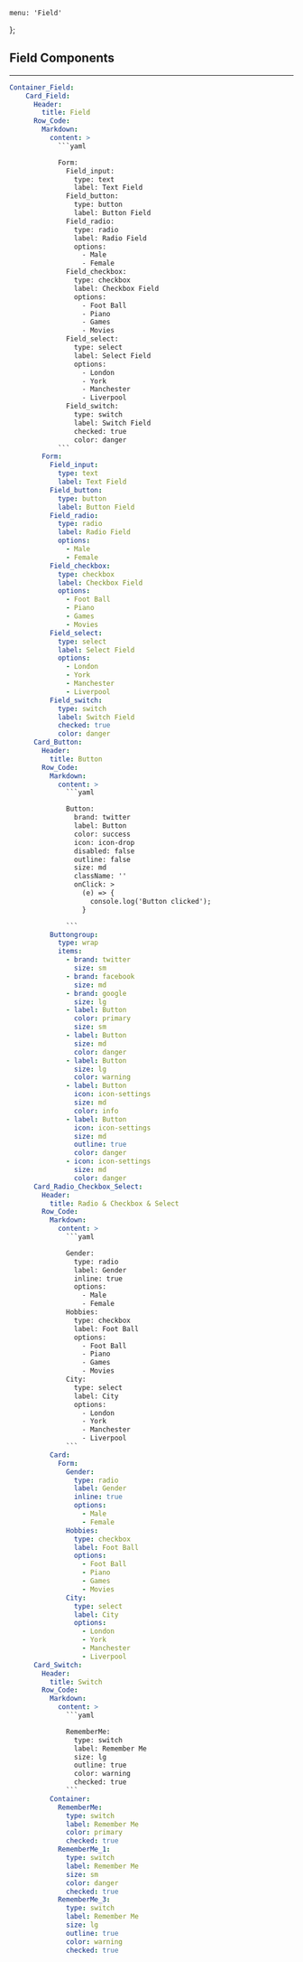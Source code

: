    menu: 'Field'
};


## Field Components

---

```yml ui
Container_Field:
    Card_Field:
      Header:
        title: Field
      Row_Code:
        Markdown:
          content: >
            ```yaml

            Form:
              Field_input:
                type: text
                label: Text Field
              Field_button:
                type: button
                label: Button Field
              Field_radio:
                type: radio
                label: Radio Field
                options:
                  - Male
                  - Female
              Field_checkbox:
                type: checkbox
                label: Checkbox Field
                options:
                  - Foot Ball
                  - Piano
                  - Games
                  - Movies
              Field_select:
                type: select
                label: Select Field
                options:
                  - London
                  - York
                  - Manchester
                  - Liverpool
              Field_switch:
                type: switch
                label: Switch Field
                checked: true
                color: danger
            ```
        Form:
          Field_input:
            type: text
            label: Text Field
          Field_button:
            type: button
            label: Button Field
          Field_radio:
            type: radio
            label: Radio Field
            options:
              - Male
              - Female
          Field_checkbox:
            type: checkbox
            label: Checkbox Field
            options:
              - Foot Ball
              - Piano
              - Games
              - Movies
          Field_select:
            type: select
            label: Select Field
            options:
              - London
              - York
              - Manchester
              - Liverpool
          Field_switch:
            type: switch
            label: Switch Field
            checked: true
            color: danger
      Card_Button:
        Header:
          title: Button
        Row_Code:
          Markdown:
            content: >
              ```yaml

              Button:
                brand: twitter
                label: Button
                color: success
                icon: icon-drop
                disabled: false
                outline: false
                size: md
                className: ''
                onClick: >
                  (e) => {
                    console.log('Button clicked');
                  }

              ```
          Buttongroup:
            type: wrap
            items:
              - brand: twitter
                size: sm
              - brand: facebook
                size: md
              - brand: google
                size: lg
              - label: Button
                color: primary
                size: sm
              - label: Button
                size: md
                color: danger
              - label: Button
                size: lg
                color: warning
              - label: Button
                icon: icon-settings
                size: md
                color: info
              - label: Button
                icon: icon-settings
                size: md
                outline: true
                color: danger
              - icon: icon-settings
                size: md
                color: danger
      Card_Radio_Checkbox_Select:
        Header:
          title: Radio & Checkbox & Select
        Row_Code:
          Markdown:
            content: >
              ```yaml

              Gender:
                type: radio
                label: Gender
                inline: true
                options:
                  - Male
                  - Female
              Hobbies:
                type: checkbox
                label: Foot Ball
                options:
                  - Foot Ball
                  - Piano
                  - Games
                  - Movies
              City:
                type: select
                label: City
                options:
                  - London
                  - York
                  - Manchester
                  - Liverpool
              ```
          Card:
            Form:
              Gender:
                type: radio
                label: Gender
                inline: true
                options:
                  - Male
                  - Female
              Hobbies:
                type: checkbox
                label: Foot Ball
                options:
                  - Foot Ball
                  - Piano
                  - Games
                  - Movies
              City:
                type: select
                label: City
                options:
                  - London
                  - York
                  - Manchester
                  - Liverpool
      Card_Switch:
        Header:
          title: Switch
        Row_Code:
          Markdown:
            content: >
              ```yaml

              RememberMe:
                type: switch
                label: Remember Me
                size: lg
                outline: true
                color: warning
                checked: true
              ```
          Container:
            RememberMe:
              type: switch
              label: Remember Me
              color: primary
              checked: true
            RememberMe_1:
              type: switch
              label: Remember Me
              size: sm
              color: danger
              checked: true
            RememberMe_3:
              type: switch
              label: Remember Me
              size: lg
              outline: true
              color: warning
              checked: true
```